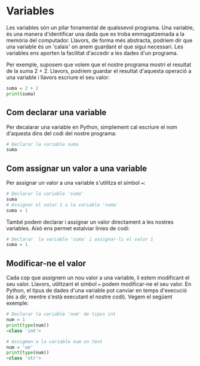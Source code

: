 
# Variables

<Callout emoji="">
  Les variables són un pilar fonamental de qualssevol programa. Una variable, és una manera d'identificar una dada que es troba emmagatzemada a la memória del computador. Llavors, de forma més abstracta, podriem dir que una variable és un 'calaix' on anem guardant el que sigui necessari.
  Les variables ens aporten la facilitat d'accedir a les dades d'un programa.
</Callout>

Per exemple, suposem que volem que el nostre programa mostri el resultat de la suma 2 + 2. Llavors, podriem guardar el resultat d'aquesta operació a una variable i llavors escriure el seu valor:

```python
suma = 2 + 2
print(suma)
```

## Com declarar una variable
Per decalarar una variable en Python, simplement cal escriure el nom d'aquesta dins del codi del nostre programa:

```python
# Declarar la variable suma
suma 
```

## Com assignar un valor a una variable
Per assignar un valor a una variable s'utilitza el símbol `=`:

```python
# Declarar la variable 'suma'
suma 
# Assignar el valor 1 a la variable 'suma'
suma = 1
```

També podem declarar i assignar un valor directament a les nostres variables. Això ens permet estalviar línies de codi:
```python
# Declarar  la variable 'suma' i assignar-li el valor 1
suma = 1
```

## Modificar-ne el valor 
Cada cop que assignem un nou valor a una variable, li estem modificant el seu valor. Llavors, utilitzant el símbol `=` podem modificar-ne el seu valor.
<Callout type="warning">
  En Python, el tipus de dades d'una variable pot canviar en temps d'execució (és a dir, mentre s'està executant el nostre codi). Vegem el següent exemple:
</Callout>

  ```python
  # Declarar la variable 'num' de tipus int
  num = 1
  print(type(num))
  <class 'int'>

  # Assigmen a la variable num un text
  num = 'un'
  print(type(num))
  <class 'str'>
  
  ```